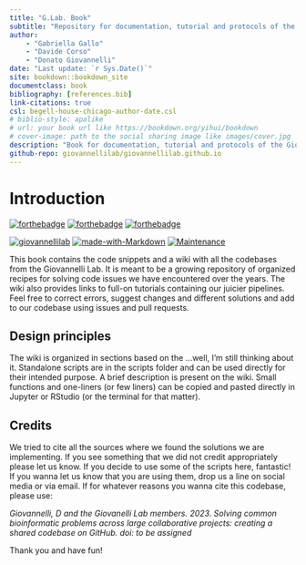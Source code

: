 ```yaml
---
title: "G.Lab. Book"
subtitle: "Repository for documentation, tutorial and protocols of the Giovannelli Lab."
author:
    - "Gabriella Gallo"
    - "Davide Corso"
    - "Donato Giovannelli"
date: "Last update: `r Sys.Date()`"
site: bookdown::bookdown_site
documentclass: book
bibliography: [references.bib]
link-citations: true
csl: begell-house-chicago-author-date.csl
# biblio-style: apalike
# url: your book url like https://bookdown.org/yihui/bookdown
# cover-image: path to the social sharing image like images/cover.jpg
description: "Book for documentation, tutorial and protocols of the Giovannelli Lab."
github-repo: giovannellilab/giovannellilab.github.io
---
```


# Introduction

[![forthebadge](https://forthebadge.com/images/badges/cc-by-nd.svg)](https://forthebadge.com)
[![forthebadge](https://forthebadge.com/images/badges/built-with-love.svg)](https://forthebadge.com)
[![forthebadge](https://forthebadge.com/images/badges/uses-badges.svg)](https://forthebadge.com)

[![giovannellilab](https://img.shields.io/badge/BY-Giovannelli_Lab-blue)](http://www.donatogiovannelli.com)
[![made-with-Markdown](https://img.shields.io/badge/Made%20with-code-d65db1.svg)](https://www.r-project.org)
[![Maintenance](https://img.shields.io/badge/Maintained%3F-yes-green.svg)](https://github.com/giovannellilab/GLab_ggplot2_theme/graphs/commit-activity)

This book contains the code snippets and a wiki with all the codebases from the Giovannelli Lab. It is meant to be a growing repository of organized recipes for solving code issues we have encountered over the years. The wiki also provides links to full-on tutorials containing our juicier pipelines. Feel free to correct errors, suggest changes and different solutions and add to our codebase using issues and pull requests.

## Design principles

The wiki is organized in sections based on the ...well, I'm still thinking about it. Standalone scripts are in the scripts folder and can be used directly for their intended purpose. A brief description is present on the wiki. Small functions and one-liners (or few liners) can be copied and pasted directly in Jupyter or RStudio (or the terminal for that matter). 

## Credits
We tried to cite all the sources where we found the solutions we are implementing. If you see something that we did not credit appropriately please let us know. If you decide to use some of the scripts here, fantastic! If you wanna let us know that you are using them, drop us a line on social media or via email. If for whatever reasons you wanna cite this codebase, please use:

*Giovannelli, D and the Giovanelli Lab members. 2023. Solving common bioinformatic problems across large collaborative projects: creating a shared codebase on GitHub. doi: to be assigned*

Thank you and have fun!

